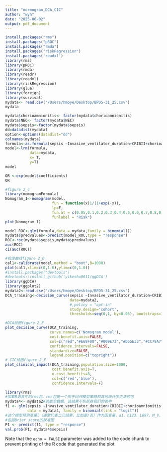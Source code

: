 ```yaml
---
title: "normogran_DCA_CIC"
author: "wyh"
date: "2025-06-02"
output: pdf_document
---
```


```r
install.packages("rms")
install.packages("pROC")
install.packages("rmda")
install.packages("riskRegression")
install.packages('readxl')
library(rms)
library(pROC)
library(rmda)
library(readr)
library(readxl)
library(riskRegression)
library(glue)
library(foreign)
library(survival)
mydata<- read.csv("/Users/hmoye/Desktop/BPD5-31_25.csv")
mydata
```
```r
mydata$chorioamnionitis<- factor(mydata$chorioamnionitis)
mydata$NEC<- factor(mydata$NEC)
mydata$sepsis<-factor(mydata$sepsis)
dd=datadist(mydata)
option<-options(datadist="dd")
colnames(mydata)
formula<-as.formula(sepsis ~Invasive_ventilator_duration+CRIBII+chorioamnionitis+NEC)
model<-lrm(formula,
           data=mydata,
           x= T,
           y=T)
model
```
```r
OR <-exp(model$coefficients)
OR
```
```r
#figure 2_c
library(nomogramFormula)
Nomogram_1<-nomogram(model,
                     fun = function(x)1/(1+exp(-x)),
                     lp=F,
                     fun.at = c(0.05,0.1,0.2,0.3,0.4,0.5,0.6,0.7,0.8,0.9,0.95,0.99),
                     funlabel = "Risk")
plot(Nomogram_1)
```
```r
model_ROC<-glm(formula,data = mydata,family = binomial())
mydata$predvalues<-predict(model_ROC,type = "response")
ROC<-roc(mydata$sepsis,mydata$predvalues)
auc(ROC)
ci(auc(ROC))
```

```r
#校准曲线figure 2_D
cal1<-calibrate(model,method = "boot",B=1000)
plot(cal1,xlim=c(0,1.0),ylim=c(0,1.0))
#install.packages("devtools")
#devtools::install_github('yikeshu0611/ggDCA')
library(ggDCA)
library(ggplot2)
mydata2<-read.csv("/Users/hmoye/Desktop/BPD5-31_25.csv")
DCA_training<-decision_curve(sepsis ~Invasive_ventilator_duration+CRIBII+chorioamnionitis+NEC,
                             data=mydata2,
                             #,policy = "opt-in"
                             study.design='cohort',
                             thresholds=seq(0,1, by=0.05), bootstraps=1000)
```
```r
#DCA绘图figure 2_E
plot_decision_curve(DCA_training,
                    curve.names=c('Nomogram model'),
                    cost.benefit.axis=FALSE,
                    col=c("red","#E69F00","#009E73","#D55E33","#CC79A7"),
                    confidence.intervals=FALSE,
                    standardize=FALSE,
                    legend.position=c("topright"))
# CIC绘图figure 2_F
plot_clinical_impact(DCA_training,population.size=1000,
                     cost.benefit.axis=T,
                     n.cost.benefits=8,
                     col=c('red','blue'),
                     confidence.intervals=F)

```
```r
library(rms) 
#加载R语言中的rms包。rms包是一个用于回归模型策略和其他统计学方法的包
mydata4<- mydata2#选取全数据，该结果不包括在我们的表中
f1 <- glm(sepsis ~Invasive_ventilator_duration+CRIBII+chorioamnionitis+NEC, 
          data = mydata4, family = binomial(link = "logit")) 
#这个模型预测变量l（通常代表二元结果，比如是/否）作为因变量，a1、h123、L097、M_V、wc111和p1495作为自变量。这里使用的是binomial分布（二项分布），链接函数为logit，代表是一个逻辑回归模型。这个模型是用Train数据集来拟合的。
#包括Brier score的校准图
P1 <- predict(f1, type = "response")
val.prob(P1, mydata4$sepsis)
```


Note that the `echo = FALSE` parameter was added to the code chunk to prevent printing of the R code that generated the plot.

